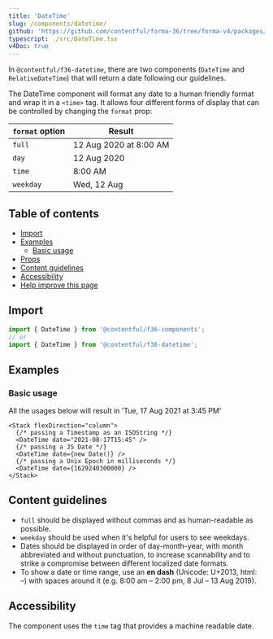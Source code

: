 ```yaml
---
title: 'DateTime'
slug: /components/datetime/
github: 'https://github.com/contentful/forma-36/tree/forma-v4/packages/components/datetime'
typescript: ./src/DateTime.tsx
v4Doc: true
---
```



In `@contentful/f36-datetime`, there are two components (`DateTime` and `RelativeDateTime`) that will return a date following our guidelines.

The DateTime component will format any date to a human friendly format and wrap it in a `<time>` tag.
It allows four different forms of display that can be controlled by changing the `format` prop:

| `format` option | Result                 |
| --------------- | ---------------------- |
| `full`          | 12 Aug 2020 at 8:00 AM |
| `day`           | 12 Aug 2020            |
| `time`          | 8:00 AM                |
| `weekday`       | Wed, 12 Aug            |

## Table of contents

- [Import](#import)
- [Examples](#examples)
  - [Basic usage](#basic-usage)
- [Props](#props-api-reference)
- [Content guidelines](#content-guidelines)
- [Accessibility](#accessibility)
- [Help improve this page](#help-improve-this-page)

## Import

```jsx static=true
import { DateTime } from '@contentful/f36-components';
// or
import { DateTime } from '@contentful/f36-datetime';
```

## Examples

### Basic usage

All the usages below will result in 'Tue, 17 Aug 2021 at 3:45 PM'

```tsx
<Stack flexDirection="column">
  {/* passing a Timestamp as an ISOString */}
  <DateTime date="2021-08-17T15:45" />
  {/* passing a JS Date */}
  <DateTime date={new Date()} />
  {/* passing a Unix Epoch in milliseconds */}
  <DateTime date={1629240300000} />
</Stack>
```

<PropsHeading storybookPath="/story/components-datetime" />

<Props of="DateTime" />

## Content guidelines

- `full` should be displayed without commas and as human-readable as possible.
- `weekday` should be used when it's helpful for users to see weekdays.
- Dates should be displayed in order of day-month-year, with month abbreviated and without punctuation,
  to increase scannability and to strike a compromise between different localized date formats.
- To show a date or time range, use an **en dash** (Unicode: U+2013, html: &ndash;) with spaces around it (e.g. 8:00 am – 2:00 pm, 8 Jul – 13 Aug 2019).

## Accessibility

The component uses the `time` tag that provides a machine readable date.
